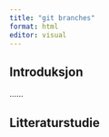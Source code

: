 ```yaml
---
title: "git branches"
format: html
editor: visual
---
```


## Introduksjon

......

## Litteraturstudie
